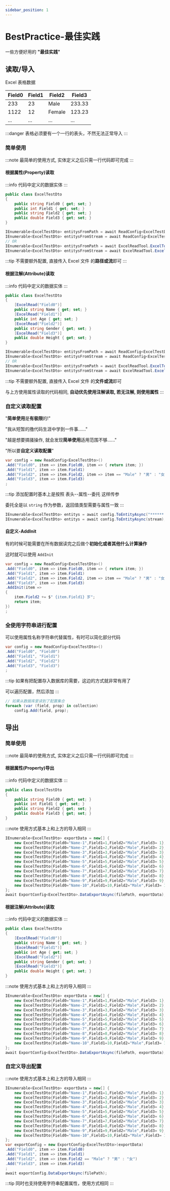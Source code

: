 ```yaml
---
sidebar_position: 1
---
```

# BestPractice-最佳实践

一些方便好用的 **"最佳实践"**

## 读取/导入

Excel 表格数据

| Field0 | Field1 | Field2 | Field3 |
| ------ | ------ | ------ | ------ |
| 233    | 23     | Male   | 233.33 |
| 1122   | 12     | Female | 123.23 |
| ...    | ...    | ...    | ...    |

:::danger
表格必须要有一个一行的表头，不然无法正常导入
:::

### 简单使用

:::note
最简单的使用方式, 实体定义之后只需一行代码即可完成
:::

#### 根据属性(Property)读取

:::info
代码中定义的数据实体
:::

```csharp
public class ExcelTestDto
{
    public string Field0 { get; set; }
    public int Field1 { get; set; }
    public string Field2 { get; set; }
    public double Field3 { get; set; }
}
```

```csharp
IEnumerable<ExcelTestDto> entitysFromPath = await ReadConfig<ExcelTestDto>.ExcelToEntityAsync("******.xlsx");
IEnumerable<ExcelTestDto> entitysFromStream = await ReadConfig<ExcelTestDto>.ExcelToEntityAsync(stream);
// OR
IEnumerable<ExcelTestDto> entitysFromPath = await ExcelReadTool.ExcelToEntityAsync<ExcelTestDto>("******.xlsx");
IEnumerable<ExcelTestDto> entitysFromStream = await ExcelReadTool.ExcelToEntityAsync<ExcelTestDto>(stream);
```

:::tip
不需要额外配置, 直接传入 Excel 文件 的**路径或流**即可
:::

#### 根据注解(Attribute)读取

:::info
代码中定义的数据实体
:::

```csharp
public class ExcelTestDto
{
    [ExcelRead("Field0")]
    public string Name { get; set; }
    [ExcelRead("Field1")]
    public int Age { get; set; }
    [ExcelRead("Field2")]
    public string Gender { get; set; }
    [ExcelRead("Field3")]
    public double Height { get; set; }
}
```

```csharp
IEnumerable<ExcelTestDto> entitysFromPath = await ReadConfig<ExcelTestDto>.ExcelToEntityAsync("******.xlsx");
IEnumerable<ExcelTestDto> entitysFromStream = await ReadConfig<ExcelTestDto>.ExcelToEntityAsync(stream);
// OR
IEnumerable<ExcelTestDto> entitysFromPath = await ExcelReadTool.ExcelToEntityAsync<ExcelTestDto>("******.xlsx");
IEnumerable<ExcelTestDto> entitysFromStream = await ExcelReadTool.ExcelToEntityAsync<ExcelTestDto>(stream);
```

:::tip
不需要额外配置, 直接传入 Excel 文件 的**文件或流**即可

与上方使用属性读取的代码相同, **自动优先使用注解读取, 若无注解, 则使用属性**
:::

### 自定义读取配置

"**简单使用**是**有极限**的!"

"我从短暂的撸代码生涯中学到一件事......"

"越是想要搞骚操作, 就会发现**简单使用**适用范围不够......"

"所以要**自定义读取配置**"

```csharp
var config = new ReadConfig<ExcelTestDto>()
.Add("Field0", item => item.Field0, item => { return item; })
.Add("Field1", item => item.Field1)
.Add("Field2", item => item.Field2, item => item == "Male" ? "男" : "女")
.Add("Field3", item => item.Field3)
;
```

:::tip
添加配置时基本上是按照 表头--属性--委托 这样传参

委托全是以 `string` 作为参数，返回值类型需要与属性一致
:::

```csharp
IEnumerable<ExcelTestDto> entitys = await config.ToEntityAsync("******.xlsx");
IEnumerable<ExcelTestDto> entitys = await config.ToEntityAsync(stream);
```

#### 自定义-AddInit

有的时候可能需要在所有数据读完之后做个**初始化或者其他什么计算操作**

这时就可以使用 `AddInit`

```csharp
var config = new ReadConfig<ExcelTestDto>()
.Add("Field0", item => item.Field0, item => { return item; })
.Add("Field1", item => item.Field1)
.Add("Field2", item => item.Field2, item => item == "Male" ? "男" : "女")
.Add("Field3", item => item.Field3)
.AddInit(item =>
{
    item.Field2 += $" {item.Field1} 岁";
    return item;
})
;
```

### 全使用字符串进行配置

可以使用属性名称字符串代替属性，有时可以简化部分代码

```csharp
var config = new ReadConfig<ExcelTestDto>()
.Add("Field0", "Field0")
.Add("Field1", "Field1")
.Add("Field2", "Field2")
.Add("Field3", "Field3")
;
```

:::tip
如果有把配置存入数据库的需要，这边的方式就非常有用了

可以遍历配置，然后添加
:::

```csharp
// 如果从数据库里读到了配置集合
foreach (var (field, prop) in collection)
    config.Add(field, prop);
```

## 导出

### 简单使用

:::note
最简单的使用方式, 实体定义之后只需一行代码即可完成
:::

#### 根据属性(Property)导出

:::info
代码中定义的数据实体
:::

```csharp
public class ExcelTestDto
{
    public string Field0 { get; set; }
    public int Field1 { get; set; }
    public string Field2 { get; set; }
    public double Field3 { get; set; }
}
```

:::note
使用方式基本上和上方的导入相同
:::

```csharp
IEnumerable<ExcelTestDto> exportData = new[] {
    new ExcelTestDto{Field0="Name-1",Field1=1,Field2="Male",Field3= 1},
    new ExcelTestDto{Field0="Name-2",Field1=2,Field2="Male",Field3= 2},
    new ExcelTestDto{Field0="Name-3",Field1=3,Field2="Male",Field3= 3},
    new ExcelTestDto{Field0="Name-4",Field1=4,Field2="Male",Field3= 4},
    new ExcelTestDto{Field0="Name-5",Field1=5,Field2="Male",Field3= 5},
    new ExcelTestDto{Field0="Name-6",Field1=6,Field2="Male",Field3= 6},
    new ExcelTestDto{Field0="Name-7",Field1=7,Field2="Male",Field3= 7},
    new ExcelTestDto{Field0="Name-8",Field1=8,Field2="Male",Field3= 8},
    new ExcelTestDto{Field0="Name-9",Field1=9,Field2="Male",Field3= 9},
    new ExcelTestDto{Field0="Name-10",Field1=10,Field2="Male",Field3= 10}
};
await ExportConfig<ExcelTestDto>.DataExportAsync(filePath, exportData);
```

#### 根据注解(Attribute)读取

:::info
代码中定义的数据实体
:::

```csharp
public class ExcelTestDto
{
    [ExcelRead("Field0")]
    public string Name { get; set; }
    [ExcelRead("Field1")]
    public int Age { get; set; }
    [ExcelRead("Field2")]
    public string Gender { get; set; }
    [ExcelRead("Field3")]
    public double Height { get; set; }
}
```

:::note
使用方式基本上和上方的导入相同
:::

```csharp
IEnumerable<ExcelTestDto> exportData = new[] {
    new ExcelTestDto{Field0="Name-1",Field1=1,Field2="Male",Field3= 1},
    new ExcelTestDto{Field0="Name-2",Field1=2,Field2="Male",Field3= 2},
    new ExcelTestDto{Field0="Name-3",Field1=3,Field2="Male",Field3= 3},
    new ExcelTestDto{Field0="Name-4",Field1=4,Field2="Male",Field3= 4},
    new ExcelTestDto{Field0="Name-5",Field1=5,Field2="Male",Field3= 5},
    new ExcelTestDto{Field0="Name-6",Field1=6,Field2="Male",Field3= 6},
    new ExcelTestDto{Field0="Name-7",Field1=7,Field2="Male",Field3= 7},
    new ExcelTestDto{Field0="Name-8",Field1=8,Field2="Male",Field3= 8},
    new ExcelTestDto{Field0="Name-9",Field1=9,Field2="Male",Field3= 9},
    new ExcelTestDto{Field0="Name-10",Field1=10,Field2="Male",Field3= 10}
};
await ExportConfig<ExcelTestDto>.DataExportAsync(filePath, exportData);
```

### 自定义导出配置

:::note
使用方式基本上和上方的导入相同
:::

```csharp
IEnumerable<ExcelTestDto> exportData = new[] {
    new ExcelTestDto{Field0="Name-1",Field1=1,Field2="Male",Field3= 1},
    new ExcelTestDto{Field0="Name-2",Field1=2,Field2="Male",Field3= 2},
    new ExcelTestDto{Field0="Name-3",Field1=3,Field2="Male",Field3= 3},
    new ExcelTestDto{Field0="Name-4",Field1=4,Field2="Male",Field3= 4},
    new ExcelTestDto{Field0="Name-5",Field1=5,Field2="Male",Field3= 5},
    new ExcelTestDto{Field0="Name-6",Field1=6,Field2="Male",Field3= 6},
    new ExcelTestDto{Field0="Name-7",Field1=7,Field2="Male",Field3= 7},
    new ExcelTestDto{Field0="Name-8",Field1=8,Field2="Male",Field3= 8},
    new ExcelTestDto{Field0="Name-9",Field1=9,Field2="Male",Field3= 9},
    new ExcelTestDto{Field0="Name-10",Field1=10,Field2="Male",Field3= 10}
};
var exportConfig = new ExportConfig<ExcelTestDto>(exportData)
.Add("Field0", item => item.Field0)
.Add("Field1", item => item.Field1)
.Add("Field2", item => item.Field2 == "Male" ? "男" : "女")
.Add("Field3", item => item.Field3)
;
await exportConfig.DataExportAsync(filePath);
```

:::tip
同时也支持使用字符串配置属性，使用方式相同
:::
